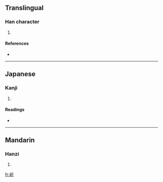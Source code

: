 ==Translingual==

===Han character===
{{Han char|rn=46|rad=山|as=04|sn=7|four=2272<sub>1</sub>|canj=山竹一中 (UHML)}}

# {{defn|Han|sort=山04}}

====References====
* {{Han ref|kx=0308.290|dkj=07939|dj=0608.080|hdz=10763.150|uh=5C93|ud=23699|bh=CAC8|bd=51912}}

----

==Japanese==

===Kanji===
{{ja-kanji|grade=|rs=山04}}

# {{defn|Japanese}}

====Readings====
* {{ja-readings|on=[[き]] (ki), [[げ]] (ge)|kun=}}

----

==Mandarin==

===Hanzi===
{{cmn-hanzi|pin=[[qí]] ([[qi2]])|wg=ch'i<sup>2</sup>}}

# {{defn|Mandarin}}

[[fr:岓]]
